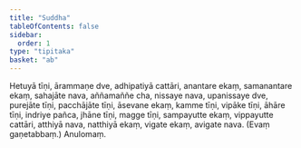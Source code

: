 ```yaml
---
title: "Suddha"
tableOfContents: false
sidebar:
  order: 1
type: "tipitaka"
basket: "ab"
---
```



<DynamicBreadcrumb />

<Division number="86">

<Paragraph number="737">
Hetuyā tīṇi, ārammaṇe dve, adhipatiyā cattāri, anantare ekaṃ, samanantare ekaṃ, sahajāte nava, aññamaññe cha, nissaye nava, upanissaye dve, purejāte tīṇi, pacchājāte tīṇi, āsevane ekaṃ, kamme tīṇi, vipāke tīṇi, āhāre tīṇi, indriye pañca, jhāne tīṇi, magge tīṇi, sampayutte ekaṃ, vippayutte cattāri, atthiyā nava, natthiyā ekaṃ, vigate ekaṃ, avigate nava. (Evaṃ gaṇetabbaṃ.)

</Paragraph>
</Division>

<Paragraph number="738" type="center">
Anulomaṃ.
</Paragraph>
